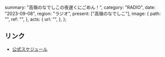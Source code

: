   summary: "高嶺のなでしこの夜遅くにごめん！",
  category: "RADIO",
  date: "2023-09-08",
  region: "ラジオ",
  present: ["高嶺のなでしこ"],
  image: {
    path: "",
    ref: "",
  },
  acts: {
    url: "",
  },
};

## リンク

- [公式スケジュール](https://takanenonadeshiko.jp/?p=1009)
